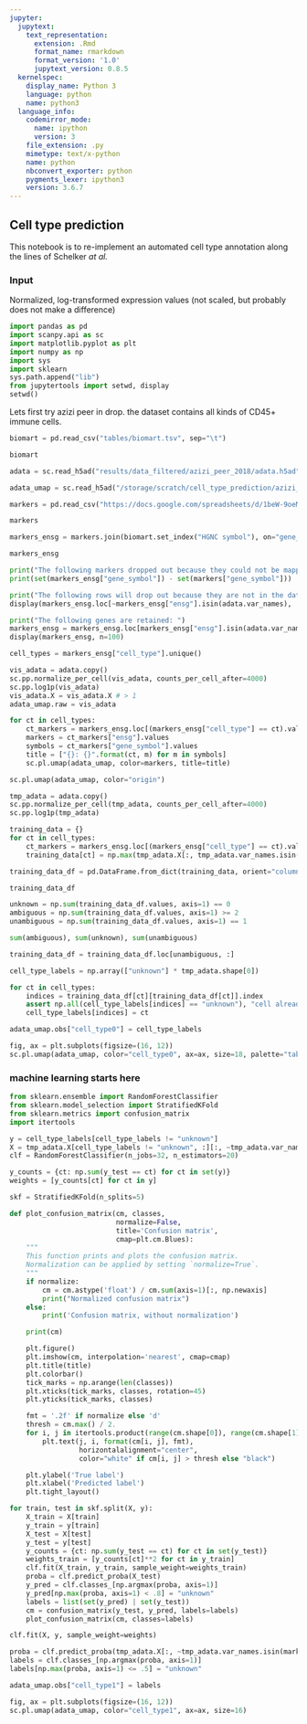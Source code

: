 ```yaml
---
jupyter:
  jupytext:
    text_representation:
      extension: .Rmd
      format_name: rmarkdown
      format_version: '1.0'
      jupytext_version: 0.8.5
  kernelspec:
    display_name: Python 3
    language: python
    name: python3
  language_info:
    codemirror_mode:
      name: ipython
      version: 3
    file_extension: .py
    mimetype: text/x-python
    name: python
    nbconvert_exporter: python
    pygments_lexer: ipython3
    version: 3.6.7
---
```


## Cell type prediction
This notebook is to re-implement an automated cell type annotation along the lines of Schelker *at al.*

### Input
Normalized, log-transformed expression values (not scaled, but probably does not make a difference)

```python
import pandas as pd
import scanpy.api as sc
import matplotlib.pyplot as plt
import numpy as np
import sys
import sklearn
sys.path.append("lib")
from jupytertools import setwd, display
setwd()
```

Lets first try azizi peer in drop. 
the dataset contains all kinds of CD45+ immune cells. 

```python
biomart = pd.read_csv("tables/biomart.tsv", sep="\t")
```

```python
biomart
```

```python
adata = sc.read_h5ad("results/data_filtered/azizi_peer_2018/adata.h5ad")
```

```python
adata_umap = sc.read_h5ad("/storage/scratch/cell_type_prediction/azizi_with_umap.h5ad")
```

```python
markers = pd.read_csv("https://docs.google.com/spreadsheets/d/1beW-9oeM31P50NFvNLVvsdXlfh_tOjsmIrnwV2ZlxDU/gviz/tq?tqx=out:csv&sheet=selected")
```

```python
markers
```

```python
markers_ensg = markers.join(biomart.set_index("HGNC symbol"), on="gene_symbol").rename(columns={"Gene stable ID": "ensg"})
```

```python
markers_ensg
```

```python
print("The following markers dropped out because they could not be mapped to an ENSG symbol: ")
print(set(markers_ensg["gene_symbol"]) - set(markers["gene_symbol"]))
```

```python
print("The following rows will drop out because they are not in the dataset:")
display(markers_ensg.loc[~markers_ensg["ensg"].isin(adata.var_names), :], n=50)
```



```python
print("The following genes are retained: ")
markers_ensg = markers_ensg.loc[markers_ensg["ensg"].isin(adata.var_names), :]
display(markers_ensg, n=100)
```

```python
cell_types = markers_ensg["cell_type"].unique()
```

```python
vis_adata = adata.copy()
sc.pp.normalize_per_cell(vis_adata, counts_per_cell_after=4000)
sc.pp.log1p(vis_adata)
vis_adata.X = vis_adata.X # > 1
adata_umap.raw = vis_adata
```

```python
for ct in cell_types:
    ct_markers = markers_ensg.loc[(markers_ensg["cell_type"] == ct).values, ["ensg", "gene_symbol"]].drop_duplicates()
    markers = ct_markers["ensg"].values
    symbols = ct_markers["gene_symbol"].values
    title = ["{}: {}".format(ct, m) for m in symbols]
    sc.pl.umap(adata_umap, color=markers, title=title)
```

```python
sc.pl.umap(adata_umap, color="origin")
```

```python
tmp_adata = adata.copy()
sc.pp.normalize_per_cell(tmp_adata, counts_per_cell_after=4000)
sc.pp.log1p(tmp_adata)
```

```python
training_data = {}
for ct in cell_types: 
    ct_markers = markers_ensg.loc[(markers_ensg["cell_type"] == ct).values, ["ensg", "gene_symbol"]].drop_duplicates()
    training_data[ct] = np.max(tmp_adata.X[:, tmp_adata.var_names.isin(ct_markers["ensg"])], axis=1) > 1
```

```python
training_data_df = pd.DataFrame.from_dict(training_data, orient="columns")
```

```python
training_data_df
```

```python
unknown = np.sum(training_data_df.values, axis=1) == 0
ambiguous = np.sum(training_data_df.values, axis=1) >= 2
unambiguous = np.sum(training_data_df.values, axis=1) == 1
```

```python
sum(ambiguous), sum(unknown), sum(unambiguous)
```

```python
training_data_df = training_data_df.loc[unambiguous, :]
```

```python
cell_type_labels = np.array(["unknown"] * tmp_adata.shape[0])
```

```python
for ct in cell_types:
    indices = training_data_df[ct][training_data_df[ct]].index
    assert np.all(cell_type_labels[indices] == "unknown"), "cell already has a type assigned"
    cell_type_labels[indices] = ct
```

```python
adata_umap.obs["cell_type0"] = cell_type_labels
```

```python
fig, ax = plt.subplots(figsize=(16, 12))
sc.pl.umap(adata_umap, color="cell_type0", ax=ax, size=18, palette="tab10")
```

### machine learning starts here

```python
from sklearn.ensemble import RandomForestClassifier
from sklearn.model_selection import StratifiedKFold
from sklearn.metrics import confusion_matrix
import itertools
```

```python
y = cell_type_labels[cell_type_labels != "unknown"]
X = tmp_adata.X[cell_type_labels != "unknown", :][:, ~tmp_adata.var_names.isin(markers_ensg["ensg"])]
clf = RandomForestClassifier(n_jobs=32, n_estimators=20)
```

```python
y_counts = {ct: np.sum(y_test == ct) for ct in set(y)}
weights = [y_counts[ct] for ct in y]
```

```python
skf = StratifiedKFold(n_splits=5)
```

```python

def plot_confusion_matrix(cm, classes,
                          normalize=False,
                          title='Confusion matrix',
                          cmap=plt.cm.Blues):
    """
    This function prints and plots the confusion matrix.
    Normalization can be applied by setting `normalize=True`.
    """
    if normalize:
        cm = cm.astype('float') / cm.sum(axis=1)[:, np.newaxis]
        print("Normalized confusion matrix")
    else:
        print('Confusion matrix, without normalization')

    print(cm)

    plt.figure()
    plt.imshow(cm, interpolation='nearest', cmap=cmap)
    plt.title(title)
    plt.colorbar()
    tick_marks = np.arange(len(classes))
    plt.xticks(tick_marks, classes, rotation=45)
    plt.yticks(tick_marks, classes)

    fmt = '.2f' if normalize else 'd'
    thresh = cm.max() / 2.
    for i, j in itertools.product(range(cm.shape[0]), range(cm.shape[1])):
        plt.text(j, i, format(cm[i, j], fmt),
                 horizontalalignment="center",
                 color="white" if cm[i, j] > thresh else "black")

    plt.ylabel('True label')
    plt.xlabel('Predicted label')
    plt.tight_layout()
```

```python
for train, test in skf.split(X, y):
    X_train = X[train]
    y_train = y[train]
    X_test = X[test]
    y_test = y[test]
    y_counts = {ct: np.sum(y_test == ct) for ct in set(y_test)}
    weights_train = [y_counts[ct]**2 for ct in y_train]
    clf.fit(X_train, y_train, sample_weight=weights_train)
    proba = clf.predict_proba(X_test)
    y_pred = clf.classes_[np.argmax(proba, axis=1)]
    y_pred[np.max(proba, axis=1) < .8] = "unknown"
    labels = list(set(y_pred) | set(y_test))
    cm = confusion_matrix(y_test, y_pred, labels=labels)
    plot_confusion_matrix(cm, classes=labels)

```

```python
clf.fit(X, y, sample_weight=weights)
```

```python
proba = clf.predict_proba(tmp_adata.X[:, ~tmp_adata.var_names.isin(markers_ensg["ensg"])])
labels = clf.classes_[np.argmax(proba, axis=1)]
labels[np.max(proba, axis=1) <= .5] = "unknown"
```

```python
adata_umap.obs["cell_type1"] = labels
```

```python
fig, ax = plt.subplots(figsize=(16, 12))
sc.pl.umap(adata_umap, color="cell_type1", ax=ax, size=16)
```

```python

```
